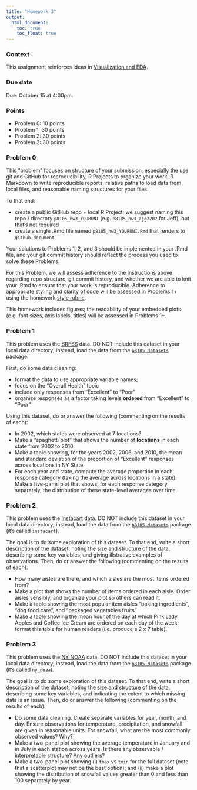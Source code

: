 ```yaml
---
title: "Homework 3"
output:
  html_document: 
    toc: true
    toc_float: true
---
```


### Context

This assignment reinforces ideas in [Visualization and EDA](topic_visualization_and_eda.html). 

### Due date

Due: October 15 at 4:00pm. 

### Points

* Problem 0: 10 points
* Problem 1: 30 points
* Problem 2: 30 points
* Problem 3: 30 points

### Problem 0

This "problem" focuses on structure of your submission, especially the use git and GitHub for reproducibility, R Projects to organize your work, R Markdown to write reproducible reports, relative paths to load data from local files, and reasonable naming structures for your files. 

To that end: 

* create a public GitHub repo + local R Project; we suggest naming this repo / directory `p8105_hw3_YOURUNI` (e.g. `p8105_hw3_ajg2202` for Jeff), but that's not required
* create a single .Rmd file named `p8105_hw3_YOURUNI.Rmd` that renders to `github_document`

Your solutions to Problems 1, 2, and 3 should be implemented in your .Rmd file, and your git commit history should reflect the process you used to solve these Problems. 

For this Problem, we will assess adherence to the instructions above regarding repo structure, git commit history, and whether we are able to knit your .Rmd to ensure that your work is reproducible. Adherence to appropriate styling and clarity of code will be assessed in Problems 1+ using the homework [style rubric](homework_style_rubric.html). 

This homework includes figures; the readability of your embedded plots (e.g. font sizes, axis labels, titles) will be assessed in Problems 1+.


### Problem 1

This problem uses the [BRFSS](dataset_brfss.html) data. DO NOT include this dataset in your local data directory; instead, load the data from the [`p8105.datasets`](https://github.com/P8105/p8105.datasets) package. 

First, do some data cleaning: 

* format the data to use appropriate variable names; 
* focus on the "Overall Health" topic
* include only responses from "Excellent" to "Poor" 
* organize responses as a factor taking levels **ordered** from "Excellent" to "Poor"

Using this dataset, do or answer the following (commenting on the results of each):

* In 2002, which states were observed at 7 locations?
* Make a "spaghetti plot" that shows the number of **locations** in each state from 2002 to 2010.
* Make a table showing, for the years 2002, 2006, and 2010, the mean and standard deviation of the proportion of "Excellent" responses across locations in NY State. 
* For each year and state, compute the average proportion in each response category (taking the average across locations in a state). Make a five-panel plot that shows, for each response category separately, the distribution of these state-level averages over time. 


### Problem 2

This problem uses the [Instacart](dataset_instacart.html) data. DO NOT include this dataset in your local data directory; instead, load the data from the [`p8105.datasets`](https://github.com/P8105/p8105.datasets) package (it's called `instacart`). 

The goal is to do some exploration of this dataset. To that end, write a short description of the dataset, noting the size and structure of the data, describing some key variables, and giving illstrative examples of observations. Then, do or answer the following (commenting on the results of each):

* How many aisles are there, and which aisles are the most items ordered from? 
* Make a plot that shows the number of items ordered in each aisle. Order aisles sensibly, and organize your plot so others can read it. 
* Make a table showing the most popular item aisles "baking ingredients", "dog food care", and "packaged vegetables fruits"
* Make a table showing the mean hour of the day at which Pink Lady Apples and Coffee Ice Cream are ordered on each day of the week; format this table for human readers (i.e. produce a 2 x 7 table).


### Problem 3

This problem uses the [NY NOAA](dataset_noaa.html) data. DO NOT include this dataset in your local data directory; instead, load the data from the [`p8105.datasets`](https://github.com/P8105/p8105.datasets) package (it's called `ny_noaa`). 

The goal is to do some exploration of this dataset. To that end, write a short description of the dataset, noting the size and structure of the data, describing some key variables, and indicating the extent to which missing data is an issue. Then, do or answer the following (commenting on the results of each):

* Do some data cleaning. Create separate variables for year, month, and day. Ensure observations for temperature, precipitation, and snowfall are given in reasonable units. For snowfall, what are the most commonly observed values? Why?
* Make a two-panel plot showing the average temperature in January and in July in each station across years. Is there any observable / interpretable structure? Any outliers? 
* Make a two-panel plot showing (i) `tmax` vs `tmin` for the full dataset (note that a scatterplot may not be the best option); and (ii) make a plot showing the distribution of snowfall values greater than 0 and less than 100 separately by year.
